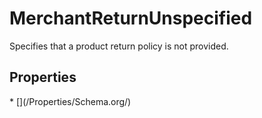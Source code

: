   
# MerchantReturnUnspecified

Specifies that a product return policy is not provided.

## Properties

<Grid>
* [](/Properties/Schema.org/)
</Grid>

